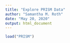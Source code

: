 ---
title: "Explore PRISM Data"
author: "Samantha M. Roth"
date: "May 20, 2020"
output: html_document
---

```{r}
load("PRISM")
```


